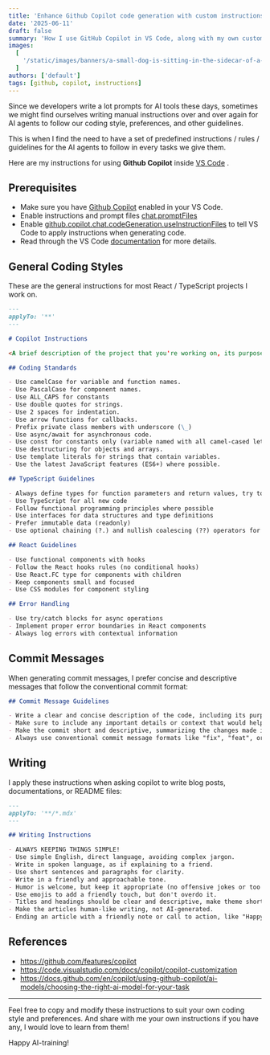 ```yaml
---
title: 'Enhance Github Copilot code generation with custom instructions'
date: '2025-06-11'
draft: false
summary: 'How I use GitHub Copilot in VS Code, along with my own custom instructions, to boost productivity, keep my code consistent, and make writing (and coding) more fun!'
images:
  [
    '/static/images/banners/a-small-dog-is-sitting-in-the-sidecar-of-a-motorcycle__judy_beth_morris_idaho__Rlm7FxEtJWs.jpeg',
  ]
authors: ['default']
tags: [github, copilot, instructions]
---
```


Since we developers write a lot prompts for AI tools these days,
sometimes we might find ourselves writing manual instructions over and over again for AI agents
to follow our coding style, preferences, and other guidelines.

This is when I find the need to have a set of predefined instructions / rules / guidelines for the AI agents to
follow in every tasks we give them.

Here are my instructions for using **Github Copilot** inside [VS Code](https://code.visualstudio.com/) <Twemoji emoji="robot" />.

## Prerequisites

- Make sure you have [Github Copilot](https://github.com/features/copilot) enabled in your VS Code.
- Enable instructions and prompt files [chat.promptFiles](vscode://settings/chat.promptFiles)
- Enable [github.copilot.chat.codeGeneration.useInstructionFiles](vscode://settings/github.copilot.chat.codeGeneration.useInstructionFiles) to tell VS Code to apply instructions when generating code.
- Read through the VS Code [documentation](https://code.visualstudio.com/docs/copilot/copilot-customization) for more details.

## General Coding Styles

These are the general instructions for most React / TypeScript projects I work on.

```md:copilot-instructions.md
---
applyTo: '**'
---

# Copilot Instructions

<A brief description of the project that you're working on, its purpose, tech stack, or any specific information.>

## Coding Standards

- Use camelCase for variable and function names.
- Use PascalCase for component names.
- Use ALL_CAPS for constants
- Use double quotes for strings.
- Use 2 spaces for indentation.
- Use arrow functions for callbacks.
- Prefix private class members with underscore (\_)
- Use async/await for asynchronous code.
- Use const for constants only (variable named with all camel-cased letters) and prefer let for others.
- Use destructuring for objects and arrays.
- Use template literals for strings that contain variables.
- Use the latest JavaScript features (ES6+) where possible.

## TypeScript Guidelines

- Always define types for function parameters and return values, try to avoid using `any`
- Use TypeScript for all new code
- Follow functional programming principles where possible
- Use interfaces for data structures and type definitions
- Prefer immutable data (readonly)
- Use optional chaining (?.) and nullish coalescing (??) operators for safe property access

## React Guidelines

- Use functional components with hooks
- Follow the React hooks rules (no conditional hooks)
- Use React.FC type for components with children
- Keep components small and focused
- Use CSS modules for component styling

## Error Handling

- Use try/catch blocks for async operations
- Implement proper error boundaries in React components
- Always log errors with contextual information
```

## Commit Messages

When generating commit messages, I prefer concise and descriptive messages that follow the conventional commit format:

```md:commit-messages.instructions.md
## Commit Message Guidelines

- Write a clear and concise description of the code, including its purpose and functionality.
- Make sure to include any important details or context that would help someone understand the code.
- Make the commit short and descriptive, summarizing the changes made in a few words.
- Always use conventional commit message formats like "fix", "feat", or "chore".

```

## Writing

I apply these instructions when asking copilot to write blog posts, documentations, or README files:

```md:writing.instructions.md
---
applyTo: '**/*.mdx'
---

## Writing Instructions

- ALWAYS KEEPING THINGS SIMPLE!
- Use simple English, direct language, avoiding complex jargon.
- Write in spoken language, as if explaining to a friend.
- Use short sentences and paragraphs for clarity.
- Write in a friendly and approachable tone.
- Humor is welcome, but keep it appropriate (no offensive jokes or too much sarcasm).
- Use emojis to add a friendly touch, but don't overdo it.
- Titles and headings should be clear and descriptive, make theme short but enough to grab readers' curiosity.
- Make the articles human-like writing, not AI-generated.
- Ending an article with a friendly note or call to action, like "Happy coding!" or "Thanks for reading!".
```

## References

- https://github.com/features/copilot
- https://code.visualstudio.com/docs/copilot/copilot-customization
- https://docs.github.com/en/copilot/using-github-copilot/ai-models/choosing-the-right-ai-model-for-your-task

---

Feel free to copy and modify these instructions to suit your own coding style and preferences.
And share with me your own instructions if you have any, I would love to learn from them!

Happy AI-training! <Twemoji emoji="clinking-beer-mugs" />
